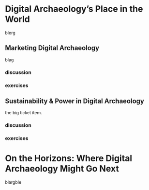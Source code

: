 # Digital Archaeology’s Place in the World 

blerg

## Marketing Digital Archaeology

blag

### discussion

### exercises

## Sustainability & Power in Digital Archaeology

the big ticket item.

### discussion

### exercises

# On the Horizons: Where Digital Archaeology Might Go Next

blargble
